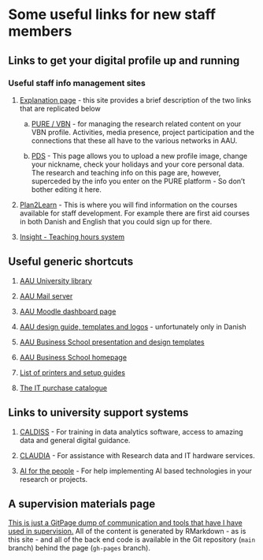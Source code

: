# Some useful links for new staff members

## Links to get your digital profile up and running

### Useful staff info management sites

1. [Explanation page](https://www.en.its.aau.dk/instructions/staff-profile) - this site provides a brief description of the two links that are replicated below

    a. [PURE / VBN](https://vbn.aau.dk/admin/workspace/personal/overview/) - for managing the research related content on your VBN profile. Activities, media presence, project participation and the connections that these all have to the various networks in AAU.

    b. [PDS](https://www.its.aau.dk/vejledninger/medarbejderprofil) - This page allows you to upload a new profile image, change your nickname, check your holidays and your core personal data. The research and teaching info on this page are, however, superceded by the info you enter on the PURE platform - So don't bother editing it here.
    
2. [Plan2Learn](https://aau.plan2learn.dk/default.aspx?lang=en) - This is where 
you will find information on the courses available for staff development. For 
example there are first aid courses in both Danish and English that you could
sign up for there.

3. [Insight - Teaching hours system](https://apps.powerapps.com/play/6050b6e6-8414-4bef-8f28-6f41944878cd?tenantId=f5dbba49-ce06-496f-ac3e-0cf14361d934&source=email&hint=08e5ae4b-a9f2-41c1-9774-945ccbf54ae4)


## Useful generic shortcuts

1. [AAU University library](http://www.aub.aau.dk/)

2. [AAU Mail server](mail.aau.dk)

3. [AAU Moodle dashboard page](https://www.moodle.aau.dk/my/)

4. [AAU design guide, templates and logos](https://www.design.aau.dk) - unfortunately only in Danish

5. [AAU Business School presentation and design templates](https://www.intranet.business.aau.dk/business-school-design-materials)

6. [AAU Business School homepage](https://www.business.aau.dk)

6. [List of printers and setup guides](https://www.its.aau.dk/vejledninger/Printkopi/find-printere/)

7. [The IT purchase catalogue](https://www.en.ekstranet.its.aau.dk/purchase)


## Links to university support systems

1. [CALDISS](https://www.en.caldiss.aau.dk) - For training in data analytics software, access to amazing data and general digital guidance.

2. [CLAUDIA](https://www.claaudia.aau.dk) - For assistance with Research data and IT hardware services.

3. [AI for the people](https://www.ai.aau.dk) - For help implementing AI based technologies in your research or projects.


## A supervision materials page

[This is just a GitPage dump of communication and tools that have I have used in supervision.](https://robabsmith.github.io/supervision_gitpage/) All of the content is generated by RMarkdown - as is this site - and all of the back end code is available in the Git repository (`main` branch) behind the page (`gh-pages` branch).